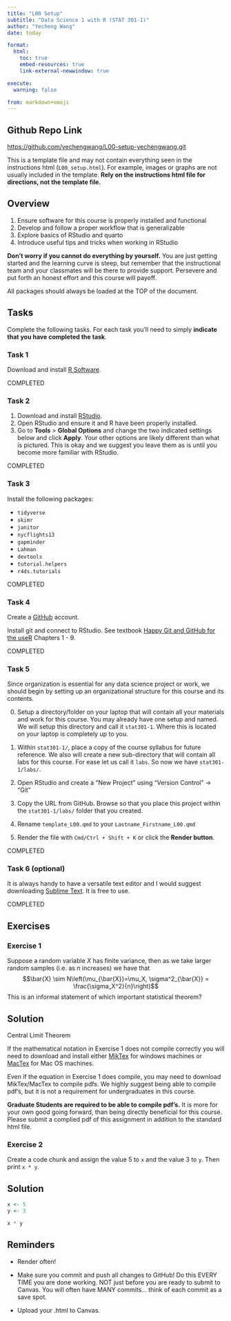 ---
title: "L00 Setup"
subtitle: "Data Science 1 with R (STAT 301-1)"
author: "Yecheng Wang"
date: today

format:
  html:
    toc: true
    embed-resources: true
    link-external-newwindow: true

execute:
  warning: false

from: markdown+emoji 
---


::: {.callout-tip icon=false}

## Github Repo Link

[https://github.com/yechengwang/L00-setup-yechengwang.git](https://github.com/yechengwang/L00-setup-yechengwang.git)

:::

::: {.callout-warning}
This is a template file and may not contain everything seen in the instructions html (`L00_setup.html`). For example, images or graphs are not usually included in the template. **Rely on the instructions html file for directions, not the template file.**
:::

## Overview

1.  Ensure software for this course is properly installed and functional
2.  Develop and follow a proper workflow that is generalizable
3.  Explore basics of RStudio and quarto
4.  Introduce useful tips and tricks when working in RStudio

**Don't worry if you cannot do everything by yourself.** You are just getting started and the learning curve is steep, but remember that the instructional team and your classmates will be there to provide support. Persevere and put forth an honest effort and this course will payoff.

::: callout-tip
All packages should always be loaded at the TOP of the document.
:::


## Tasks

Complete the following tasks. For each task you'll need to simply **indicate that you have completed the task**.

### Task 1

Download and install [R Software](https://cran.rstudio.com/).

COMPLETED

### Task 2

1.  Download and install [RStudio](https://www.rstudio.com/products/rstudio/download4/).
2.  Open RStudio and ensure it and R have been properly installed.
3.  Go to **Tools** \> **Global Options** and change the two indicated settings below and click **Apply**. Your other options are likely different than what is pictured. This is okay and we suggest you leave them as is until you become more familiar with RStudio.

COMPLETED

### Task 3

Install the following packages:

-   `tidyverse`
-   `skimr`
-   `janitor`
-   `nycflights13`
-   `gapminder`
-   `Lahman`
-   `devtools`
-   `tutorial.helpers`
-   `r4ds.tutorials`

COMPLETED

### Task 4

Create a [GitHub](http://www.github.com/) account.

Install git and connect to RStudio. See textbook [Happy Git and GitHub for the useR](https://happygitwithr.com/) Chapters 1 - 9.

COMPLETED

### Task 5

Since organization is essential for any data science project or work, we should begin by setting up an organizational structure for this course and its contents.

0.  Setup a directory/folder on your laptop that will contain all your materials and work for this course. You may already have one setup and named. We will setup this directory and call it `stat301-1`. Where this is located on your laptop is completely up to you.

1.  Within `stat301-1/`, place a copy of the course syllabus for future reference. We also will create a new sub-directory that will contain all labs for this course. For ease let us call it `labs`. So now we have `stat301-1/labs/`.

2.  Open RStudio and create a "New Project" using "Version Control" -> "Git"

3.  Copy the URL from GitHub. Browse so that you place this project within the `stat301-1/labs/` folder that you created.

4.  Rename `template_L00.qmd` to your `Lastname_Firstname_L00.qmd`

5.  Render the file with `Cmd/Ctrl + Shift + K` or click the **Render button**.

COMPLETED

### Task 6 (optional)

It is always handy to have a versatile text editor and I would suggest downloading [Sublime Text](https://www.sublimetext.com/). It is free to use.

COMPLETED

## Exercises

### Exercise 1

Suppose a random variable $X$ has finite variance, then as we take larger random samples (i.e. as $n$ increases) we have that $$\bar{X} \sim N\left(\mu_{\bar{X}}=\mu_X, \sigma^2_{\bar{X}} = \frac{\sigma_X^2}{n}\right)$$ This is an informal statement of which important statistical theorem?


::: {.callout-tip icon="false"}
## Solution

Central Limit Theorem

:::

::: {.callout-tip icon=false}

If the mathematical notation in Exercise 1 does not compile correctly you will need to download and install either [MikTex](https://miktex.org/download) for windows machines or [MacTex](https://tug.org/mactex/mactex-download.html) for Mac OS machines.

Even if the equation in Exercise 1 does compile, you may need to download MikTex/MacTex to compile pdfs. We highly suggest being able to compile pdf's, but it is not a requirement for undergraduates in this course.

**Graduate Students are required to be able to compile pdf's.** It is more for your own good going forward, than being directly beneficial for this course. Please submit a complied pdf of this assignment in addition to the standard html file.

:::

### Exercise 2

Create a code chunk and assign the value 5 to `x` and the value 3 to `y`. 
Then print `x * y`.

::: {.callout-tip icon="false"}
## Solution

```{r}
x <- 5
y <- 3

x * y
```


:::

## Reminders

::: {.callout-tip icon=false}
- Render often!

- Make sure you commit and push all changes to GitHub! Do this EVERY TIME you are done working. NOT just before you are ready to submit to Canvas. You will often have MANY commits... think of each commit as a save spot.

- Upload your .html to Canvas. 
:::
